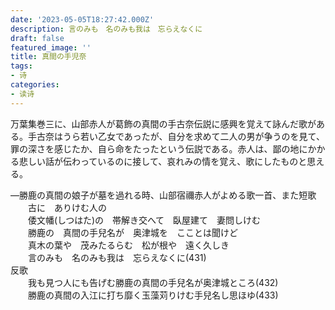 ```yaml
---
date: '2023-05-05T18:27:42.000Z'
description: 言のみも　名のみも我は　忘らえなくに
draft: false
featured_image: ''
title: 真間の手児奈
tags:
- 诗
categories:
- 读诗
---
```



万葉集巻三に、山部赤人が葛飾の真間の手古奈伝説に感興を覚えて詠んだ歌がある。手古奈はうら若い乙女であったが、自分を求めて二人の男が争うのを見て、罪の深さを感じたか、自ら命をたったという伝説である。赤人は、鄙の地にかかる悲しい話が伝わっているのに接して、哀れみの情を覚え、歌にしたものと思える。

―勝鹿の真間の娘子が墓を過れる時、山部宿禰赤人がよめる歌一首、また短歌  
　　古に　ありけむ人の　  
　　倭文幡(しつはた)の　帯解き交へて　臥屋建て　妻問しけむ　  
　　勝鹿の　真間の手兒名が　奥津城を　こことは聞けど　  
　　真木の葉や　茂みたるらむ　松が根や　遠く久しき　  
　　言のみも　名のみも我は　忘らえなくに(431)  
反歌  
　　我も見つ人にも告げむ勝鹿の真間の手兒名が奥津城ところ(432)  
　　勝鹿の真間の入江に打ち靡く玉藻苅りけむ手兒名し思ほゆ(433)
